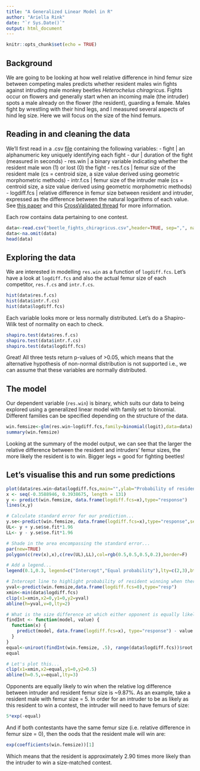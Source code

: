 ```yaml
---
title: "A Generalized Linear Model in R"
author: "Ariella Rink"
date: "`r Sys.Date()`"
output: html_document
---
```


```r
knitr::opts_chunk$set(echo = TRUE)
```

## Background

We are going to be looking at how well relative difference in hind femur size between competing males predicts whether resident males win fights against intruding male monkey beetles *Heterochelus chiragricus*. Fights occur on flowers and generally start when an incoming male (the intruder) spots a male already on the flower (the resident), guarding a female. Males fight by wrestling with their hind legs, and I measured several aspects of hind leg size. Here we will focus on the size of the hind femurs.

## Reading in and cleaning the data

We'll first read in a .csv [file](https://github.com/ariellanr/DataAnalystPortfolio/blob/main/beetle_fights_chiragricus.csv) containing the following variables:
- fight | an alphanumeric key uniquely identifying each fight
- dur | duration of the fight (measured in seconds)
- res.win | a binary variable indicating whether the resident male won (1) or lost (0) the fight
- res.f.cs | femur size of the resident male (cs = centroid size, a size value derived using geometric morphometric methods)
- intr.f.cs | femur size of the intruder male (cs = centroid size, a size value derived using geometric morphometric methods)
- logdiff.fcs | relative difference in femur size between resident and intruder, expressed as the difference between the natural logarithms of each value. See [this paper](https://www.sciencedirect.com/science/article/abs/pii/S0022249614000054) and this [CrossValidated thread](https://stats.stackexchange.com/questions/244199/why-is-it-that-natural-log-changes-are-percentage-changes-what-is-about-logs-th) for more information.

Each row contains data pertaining to one contest.

```r
data<-read.csv("beetle_fights_chiragricus.csv",header=TRUE, sep=",", na.strings="NA", dec=".", strip.white=TRUE, encoding="UTF-8")
data<-na.omit(data)
head(data)
```

## Exploring the data

We are interested in modelling `res.win` as a function of `logdiff.fcs`. Let's have a look at `logdiff.fcs` and also the actual femur size of each competitor, `res.f.cs` and `intr.f.cs`.

```r
hist(data$res.f.cs)
hist(data$intr.f.cs)
hist(data$logdiff.fcs)
```

Each variable looks more or less normally distributed. Let's do a Shapiro-Wilk test of normality on each to check.

```r
shapiro.test(data$res.f.cs)
shapiro.test(data$intr.f.cs)
shapiro.test(data$logdiff.fcs)
```

Great! All three tests return p-values of >0.05, which means that the alternative hypothesis of non-normal distribution is not supported i.e., we can assume that these variables are normally distributed.

## The model

Our dependent variable (`res.win`) is binary, which suits our data to being explored using a generalized linear model with family set to binomial. Different families can be specified depending on the structure of the data.

```r
win.femsize<-glm(res.win~logdiff.fcs,family=binomial(logit),data=data)
summary(win.femsize)
```

Looking at the summary of the model output, we can see that the larger the relative difference between the resident and intruders' femur sizes, the more likely the resident is to win. Bigger legs = good for fighting beetles!

## Let's visualise this and run some predictions

```r
plot(data$res.win~data$logdiff.fcs,main="",ylab="Probability of resident winning",xlab="Relative difference in femur centroid size",las=1)
x <- seq(-0.3588946, 0.3938675, length = 131)
y <- predict(win.femsize, data.frame(logdiff.fcs=x),type="response")
lines(x,y)

# Calculate standard error for our prediction...
y.se<-predict(win.femsize, data.frame(logdiff.fcs=x),type="response",se.fit=T)
UL<- y + y.se$se.fit*1.96
LL<- y - y.se$se.fit*1.96

# Shade in the area encompassing the standard error...
par(new=TRUE)
polygon(c(rev(x),x),c(rev(UL),LL),col=rgb(0.5,0.5,0.5,0.2),border=F)

# Add a legend...
legend(0.1,0.3, legend=c("Intercept","Equal probability"),lty=c(2,3),bty="n")

# Intercept line to highlight probability of resident winning when there is no difference in femur size between him and his opponent
yval<-predict(win.femsize,data.frame(logdiff.fcs=0),type="resp")
xmin<-min(data$logdiff.fcs)
clip(x1=xmin,x2=0,y1=0,y2=yval)
abline(h=yval,v=0,lty=2)

# What is the size difference at which either opponent is equally likely to win?
findInt <- function(model, value) {
  function(x) {
    predict(model, data.frame(logdiff.fcs=x), type="response") - value
  }
}
equal<-uniroot(findInt(win.femsize, .5), range(data$logdiff.fcs))$root
equal

# Let's plot this...
clip(x1=xmin,x2=equal,y1=0,y2=0.5)
abline(h=0.5,v=equal,lty=3)
```

Opponents are equally likely to win when the relative log difference between intruder and resident femur size is ~9.87%. As an example, take a resident male with femur size = 5. In order for an intruder to be as likely as this resident to win a contest, the intruder will need to have femurs of size:

```r
5*exp(-equal)
```

And if both contestants have the same femur size (i.e. relative difference in femur size = 0), then the oods that the resident male will win are:

```r
exp(coefficients(win.femsize))[1]
```

Which means that the resident is approximately 2.90 times more likely than the intruder to win a size-matched contest.